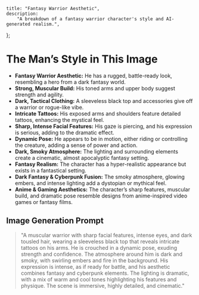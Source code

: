     title: "Fantasy Warrior Aesthetic",
    description:
        "A breakdown of a fantasy warrior character's style and AI-generated realism.",
};

# The Man’s Style in This Image

- **Fantasy Warrior Aesthetic:** He has a rugged, battle-ready look, resembling a hero from a dark fantasy world.
- **Strong, Muscular Build:** His toned arms and upper body suggest strength and agility.
- **Dark, Tactical Clothing:** A sleeveless black top and accessories give off a warrior or rogue-like vibe.
- **Intricate Tattoos:** His exposed arms and shoulders feature detailed tattoos, enhancing the mystical feel.
- **Sharp, Intense Facial Features:** His gaze is piercing, and his expression is serious, adding to the dramatic effect.
- **Dynamic Pose:** He appears to be in motion, either riding or controlling the creature, adding a sense of power and action.
- **Dark, Smoky Atmosphere:** The lighting and surrounding elements create a cinematic, almost apocalyptic fantasy setting.
- **Fantasy Realism:** The character has a hyper-realistic appearance but exists in a fantastical setting.
- **Dark Fantasy & Cyberpunk Fusion:** The smoky atmosphere, glowing embers, and intense lighting add a dystopian or mythical feel.
- **Anime & Gaming Aesthetics:** The character’s sharp features, muscular build, and dramatic pose resemble designs from anime-inspired video games or fantasy films.

## Image Generation Prompt

> "A muscular warrior with sharp facial features, intense eyes, and dark tousled hair, 
wearing a sleeveless black top that reveals intricate tattoos on his arms. He is crouched in a dynamic pose,
exuding strength and confidence. The atmosphere around him is dark and smoky, 
with swirling embers and fire in the background. His expression is intense, as if ready for battle, 
and his aesthetic combines fantasy and cyberpunk elements. The lighting is dramatic, 
with a mix of warm and cool tones highlighting his features and physique. The scene is immersive, highly detailed, and cinematic."
